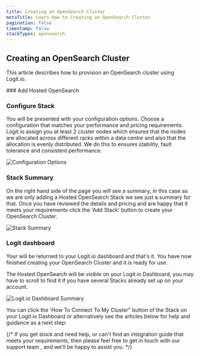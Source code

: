 ```yaml
---
title: Creating an OpenSearch Cluster
metaTitle: Learn How to Creating an OpenSearch Cluster
pagination: false
timestamp: false
stackTypes: opensearch
---
```


## Creating an OpenSearch Cluster

This article describes how to provision an OpenSearch cluster using Logit.io.

<Steps>
  ### Add Hosted OpenSearch
  
  <AddOpenSearchStack/>

   ### Configure Stack

  You will be presented with your configuration options. Choose a configuration that matches your performance and pricing requirements. 
  Logit.io assign you at least 2 cluster nodes which ensures that the nodes are allocated across different racks within a data centre 
  and also that the allocation is evenly distributed. We do this to ensures stability, fault tolerance and consistent performance. 

  ![Configuration Options](@/images/getting-started/opensearch/configuration-options.png)

  ### Stack Summary

  On the right hand side of the page you will see a summary, in this case as we are only adding a Hosted OpenSearch Stack we see just a 
  summary for that. Once you have reviewed the details and pricing and are happy that it meets your requirements click the 'Add Stack' 
  button to create your OpenSearch Cluster.

  ![Stack Summary](@/images/getting-started/opensearch/payment-summary.png)

  ### Logit dashboard

  Your will be returned to your Logit.io dashboard and that's it. You have now finished creating your OpenSearch Cluster and it is ready 
  for use.

  The Hosted OpenSearch will be visible on your Logit.io Dashboard, you may have to scroll to find it if you have several Stacks already set up on 
  your account.

  ![Logit.io Dashboard Summary](@/images/getting-started/opensearch/dashboard.png)

  You can click the 'How To Connect To My Cluster" button of the Stack on your Logit.io Dashboard or alternatively see the articles below for help 
  and guidance as a next step:

</Steps>

{/* <Callout type="info">
  If you get stuck and need help, or can't find an integration guide that 
  meets your requirements, then please feel free to get in touch with our support 
  team <IntercomButton text="via live chat" />, and we'll be happy to assist you.
</Callout> */}
